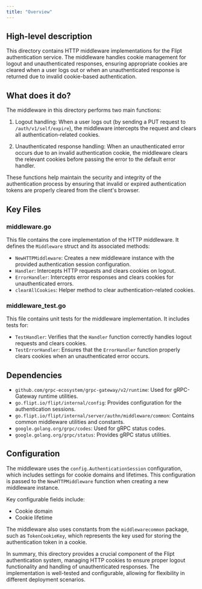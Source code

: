 ```yaml
---
title: "Overview"
---
```


## High-level description
This directory contains HTTP middleware implementations for the Flipt authentication service. The middleware handles cookie management for logout and unauthenticated responses, ensuring appropriate cookies are cleared when a user logs out or when an unauthenticated response is returned due to invalid cookie-based authentication.

## What does it do?
The middleware in this directory performs two main functions:

1. Logout handling: When a user logs out (by sending a PUT request to `/auth/v1/self/expire`), the middleware intercepts the request and clears all authentication-related cookies.

2. Unauthenticated response handling: When an unauthenticated error occurs due to an invalid authentication cookie, the middleware clears the relevant cookies before passing the error to the default error handler.

These functions help maintain the security and integrity of the authentication process by ensuring that invalid or expired authentication tokens are properly cleared from the client's browser.

## Key Files

### middleware.go
This file contains the core implementation of the HTTP middleware. It defines the `Middleware` struct and its associated methods:

- `NewHTTPMiddleware`: Creates a new middleware instance with the provided authentication session configuration.
- `Handler`: Intercepts HTTP requests and clears cookies on logout.
- `ErrorHandler`: Intercepts error responses and clears cookies for unauthenticated errors.
- `clearAllCookies`: Helper method to clear authentication-related cookies.

### middleware_test.go
This file contains unit tests for the middleware implementation. It includes tests for:

- `TestHandler`: Verifies that the `Handler` function correctly handles logout requests and clears cookies.
- `TestErrorHandler`: Ensures that the `ErrorHandler` function properly clears cookies when an unauthenticated error occurs.

## Dependencies
- `github.com/grpc-ecosystem/grpc-gateway/v2/runtime`: Used for gRPC-Gateway runtime utilities.
- `go.flipt.io/flipt/internal/config`: Provides configuration for the authentication sessions.
- `go.flipt.io/flipt/internal/server/authn/middleware/common`: Contains common middleware utilities and constants.
- `google.golang.org/grpc/codes`: Used for gRPC status codes.
- `google.golang.org/grpc/status`: Provides gRPC status utilities.

## Configuration
The middleware uses the `config.AuthenticationSession` configuration, which includes settings for cookie domains and lifetimes. This configuration is passed to the `NewHTTPMiddleware` function when creating a new middleware instance.

Key configurable fields include:
- Cookie domain
- Cookie lifetime

The middleware also uses constants from the `middlewarecommon` package, such as `TokenCookieKey`, which represents the key used for storing the authentication token in a cookie.

In summary, this directory provides a crucial component of the Flipt authentication system, managing HTTP cookies to ensure proper logout functionality and handling of unauthenticated responses. The implementation is well-tested and configurable, allowing for flexibility in different deployment scenarios.